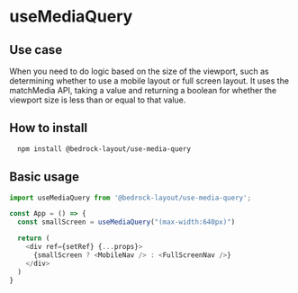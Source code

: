 
<Meta title="Hooks/useMediaQuery" />

# useMediaQuery

## Use case

When you need to do logic based on the size of the viewport, such as determining whether to use a mobile layout or full screen layout. It uses the matchMedia API, taking a value and returning a boolean for whether the viewport size is less than or equal to that value.

## How to install

```bash
  npm install @bedrock-layout/use-media-query
```

## Basic usage

```javascript
import useMediaQuery from '@bedrock-layout/use-media-query';

const App = () => {
  const smallScreen = useMediaQuery("(max-width:640px)")

  return (
    <div ref={setRef} {...props}>
      {smallScreen ? <MobileNav /> : <FullScreenNav />}
    </div>
  )
}
```
